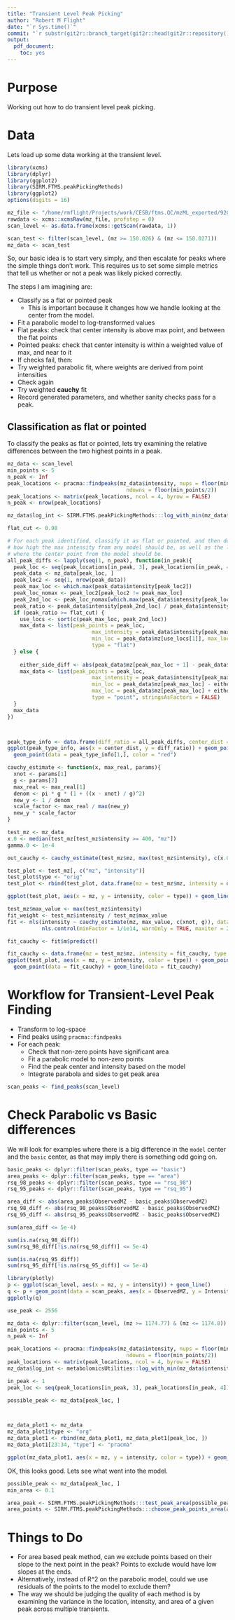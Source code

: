 ```yaml
---
title: "Transient Level Peak Picking"
author: "Robert M Flight"
date: "`r Sys.time()`"
commit: "`r substr(git2r::branch_target(git2r::head(git2r::repository())), 1, 8)`"
output: 
  pdf_document: 
    toc: yes
---
```


# Purpose

Working out how to do transient level peak picking.

# Data

Lets load up some data working at the transient level.

```r
library(xcms)
library(dplyr)
library(ggplot2)
library(SIRM.FTMS.peakPickingMethods)
library(ggplot2)
options(digits = 16)

mz_file <- "/home/rmflight/Projects/work/CESB/ftms.QC/mzML_exported/92Cpos.mzML"
rawdata <- xcms::xcmsRaw(mz_file, profstep = 0)
scan_level <- as.data.frame(xcms::getScan(rawdata, 1))

scan_test <- filter(scan_level, (mz >= 150.026) & (mz <= 150.0271))
mz_data <- scan_test
```

So, our basic idea is to start very simply, and then escalate for peaks where the
simple things don't work. This requires us to set some simple metrics that tell
us whether or not a peak was likely picked correctly.

The steps I am imagining are:

* Classify as a flat or pointed peak
  * This is important because it changes how we handle looking at the center from
  the model.
* Fit a parabolic model to log-transformed values
* Flat peaks: check that center intensity is above max point, and between the flat points
* Pointed peaks: check that center intensity is within a weighted value of max, and near to it
* If checks fail, then:
* Try weighted parabolic fit, where weights are derived from point intensities
* Check again
* Try weighted **cauchy** fit
* Record generated parameters, and whether sanity checks pass for a peak.

## Classification as flat or pointed

To classify the peaks as flat or pointed, lets try examining the relative
differences between the two highest points in a peak.

```r
mz_data <- scan_level
min_points <- 5
n_peak <- Inf
peak_locations <- pracma::findpeaks(mz_data$intensity, nups = floor(min_points/2),
                                      ndowns = floor(min_points/2))
peak_locations <- matrix(peak_locations, ncol = 4, byrow = FALSE)
n_peak <- nrow(peak_locations)

mz_data$log_int <- SIRM.FTMS.peakPickingMethods:::log_with_min(mz_data$intensity)

flat_cut <- 0.98

# For each peak identified, classify it as flat or pointed, and then define
# how high the max intensity from any model should be, as well as the limits
# where the center point from the model should be.
all_peak_diffs <- lapply(seq(1, n_peak), function(in_peak){
  peak_loc <- seq(peak_locations[in_peak, 3], peak_locations[in_peak, 4])
  peak_data <- mz_data[peak_loc, ]
  peak_loc2 <- seq(1, nrow(peak_data))
  peak_max_loc <- which.max(peak_data$intensity[peak_loc2])
  peak_loc_nomax <- peak_loc2[peak_loc2 != peak_max_loc]
  peak_2nd_loc <- peak_loc_nomax[which.max(peak_data$intensity[peak_loc_nomax])]
  peak_ratio <- peak_data$intensity[peak_2nd_loc] / peak_data$intensity[peak_max_loc]
  if (peak_ratio >= flat_cut) {
    use_locs <- sort(c(peak_max_loc, peak_2nd_loc))
    max_data <- list(peak_points = peak_loc,
                           max_intensity = peak_data$intensity[peak_max_loc],
                           min_loc = peak_data$mz[use_locs[1]], max_loc = peak_data$mz[use_locs[2]],
                           type = "flat")
  } else {
    
    either_side_diff <- abs(peak_data$mz[peak_max_loc + 1] - peak_data$mz[peak_max_loc - 1]) / 2
    max_data <- list(peak_points = peak_loc,
                           max_intensity = peak_data$intensity[peak_max_loc],
                           min_loc = peak_data$mz[peak_max_loc] - either_side_diff,
                           max_loc = peak_data$mz[peak_max_loc] + either_side_diff,
                           type = "point", stringsAsFactors = FALSE)
  }
  max_data
})




```

```r
peak_type_info <- data.frame(diff_ratio = all_peak_diffs, center_dist = center_dist_from_max, which = seq(1, length(all_peak_diffs)))
ggplot(peak_type_info, aes(x = center_dist, y = diff_ratio)) + geom_point(alpha = 0.5) +
  geom_point(data = peak_type_info[1,], color = "red")
```


```r
cauchy_estimate <- function(x, max_real, params){
  xnot <- params[1]
  g <- params[2]
  max_real <- max_real[1]
  denom <- pi * g * (1 + ((x - xnot) / g)^2)
  new_y <- 1 / denom
  scale_factor <- max_real / max(new_y)
  new_y * scale_factor
}

test_mz <- mz_data
x.0 <- median(test_mz[test_mz$intensity >= 400, "mz"])
gamma.0 <- 1e-4

out_cauchy <- cauchy_estimate(test_mz$mz, max(test_mz$intensity), c(x.0, gamma.0, max(test_mz$intensity)))

test_plot <- test_mz[, c("mz", "intensity")]
test_plot$type <- "orig"
test_plot <- rbind(test_plot, data.frame(mz = test_mz$mz, intensity = out_cauchy, type = "cauchy"))

ggplot(test_plot, aes(x = mz, y = intensity, color = type)) + geom_line() + geom_point()

test_mz$max_value <- max(test_mz$intensity)
fit_weight <- test_mz$intensity / test_mz$max_value
fit <- nls(intensity ~ cauchy_estimate(mz, max_value, c(xnot, g)), data = test_mz, start = c(xnot = x.0, g = gamma.0), 
           nls.control(minFactor = 1/1e14, warnOnly = TRUE, maxiter = 200), weights = fit_weight)

fit_cauchy <- fit$m$predict()

fit_cauchy <- data.frame(mz = test_mz$mz, intensity = fit_cauchy, type = "fit")
ggplot(test_plot, aes(x = mz, y = intensity, color = type)) + geom_point() + geom_line() +
  geom_point(data = fit_cauchy) + geom_line(data = fit_cauchy)
```


# Workflow for Transient-Level Peak Finding

* Transform to log-space
* Find peaks using `pracma::findpeaks`
* For each peak:
    * Check that non-zero points have significant area
    * Fit a parabolic model to non-zero points
    * Find the peak center and intensity based on the model
    * Integrate parabola and sides to get peak area

```r
scan_peaks <- find_peaks(scan_level)
```

# Check Parabolic vs Basic differences

We will look for examples where there is a big difference in the `model` center
and the `basic` center, as that may imply there is something odd going on.

```r
basic_peaks <- dplyr::filter(scan_peaks, type == "basic")
area_peaks <- dplyr::filter(scan_peaks, type == "area")
rsq_98_peaks <- dplyr::filter(scan_peaks, type == "rsq_98")
rsq_95_peaks <- dplyr::filter(scan_peaks, type == "rsq_95")

area_diff <- abs(area_peaks$ObservedMZ - basic_peaks$ObservedMZ)
rsq_98_diff <- abs(rsq_98_peaks$ObservedMZ - basic_peaks$ObservedMZ)
rsq_95_diff <- abs(rsq_95_peaks$ObservedMZ - basic_peaks$ObservedMZ)

sum(area_diff <= 5e-4)

sum(is.na(rsq_98_diff))
sum(rsq_98_diff[!is.na(rsq_98_diff)] <= 5e-4)

sum(is.na(rsq_95_diff))
sum(rsq_95_diff[!is.na(rsq_95_diff)] <= 5e-4)

```

```r
library(plotly)
p <- ggplot(scan_level, aes(x = mz, y = intensity)) + geom_line()
q <- p + geom_point(data = scan_peaks, aes(x = ObservedMZ, y = Intensity, color = type))
ggplotly(q)
```

```r
use_peak <- 2556

mz_data <- dplyr::filter(scan_level, (mz >= 1174.77) & (mz <= 1174.8))
min_points <- 5
n_peak <- Inf

peak_locations <- pracma::findpeaks(mz_data$intensity, nups = floor(min_points/2),
                                      ndowns = floor(min_points/2))
peak_locations <- matrix(peak_locations, ncol = 4, byrow = FALSE)
mz_data$log_int <- metabolomicsUtilities::log_with_min(mz_data$intensity)

in_peak <- 1
peak_loc <- seq(peak_locations[in_peak, 3], peak_locations[in_peak, 4])

possible_peak <- mz_data[peak_loc, ]



mz_data_plot1 <- mz_data
mz_data_plot1$type <- "org"
mz_data_plot1 <- rbind(mz_data_plot1, mz_data_plot1[peak_loc, ])
mz_data_plot1[23:34, "type"] <- "pracma"

ggplot(mz_data_plot1, aes(x = mz, y = intensity, color = type)) + geom_point() + geom_line()
```

OK, this looks good. Lets see what went into the model.

```r
possible_peak <- mz_data[peak_loc, ]
min_area <- 0.1

area_peak <- SIRM.FTMS.peakPickingMethods:::test_peak_area(possible_peak[, c("mz", "intensity")], min_points = min_points - 2)
area_points <- SIRM.FTMS.peakPickingMethods:::choose_peak_points_area(area_peak, min_area)


```

# Things to Do

* For area based peak method, can we exclude points based on their slope to
the next point in the peak? Points to exclude would have low slopes at
the ends.
* Alternatively, instead of R^2 on the parabolic model, could we use residuals
of the points to the model to exclude them?
* The way we should be judging the quality of each method is by examining
the variance in the location, intensity, and area of a given peak across
multiple transients.
